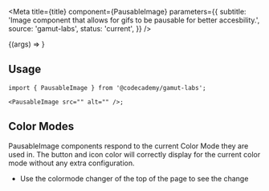 

<Meta
  title={title}
  component={PausableImage}
  parameters={{
    subtitle:
      'Image component that allows for gifs to be pausable for better accesbility.',
    source: 'gamut-labs',
    status: 'current',
  }}
/>

<Canvas>
  <Story
    name="PausableImage"
    args={{
      src:
        '//images.ctfassets.net/go6kr6r0ykrq/2vjTCK9DmJ6BOd5NtFxNIG/e5ced4209aef5241cd581841fa6e2511/learn-css_box-model_06.16.gif',
      alt: '',
    }}
  >
    {(args) => <PausableImage {...args} />}
  </Story>
</Canvas>

<PropsTable story="PausableImage" />

## Usage

```tsx
import { PausableImage } from '@codecademy/gamut-labs';

<PausableImage src="" alt="" />;
```

## Color Modes

PausableImage components respond to the current <LinkTo id="foundations-color-mode--page">Color Mode</LinkTo> they are used in. The button and icon color will correctly display for the current color mode without any extra configuration.

- Use the colormode changer of the top of the page to see the change
